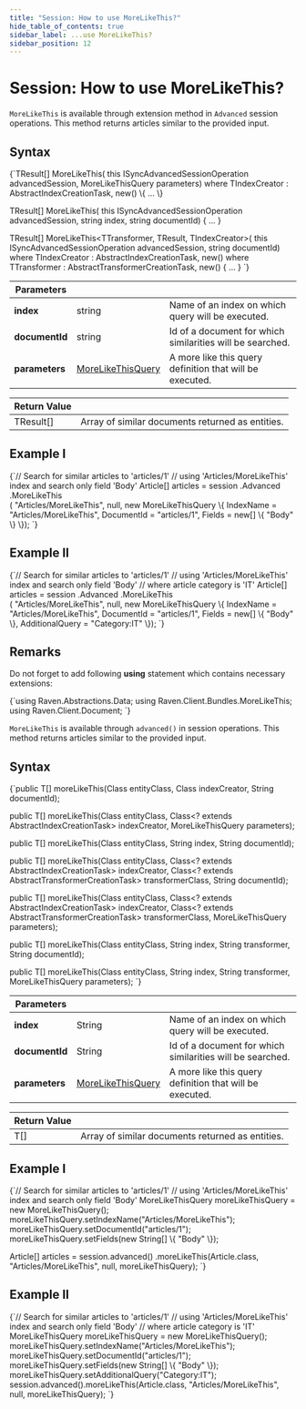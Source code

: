 ```yaml
---
title: "Session: How to use MoreLikeThis?"
hide_table_of_contents: true
sidebar_label: ...use MoreLikeThis?
sidebar_position: 12
---
```





# Session: How to use MoreLikeThis?
<LanguageSwitcher supportedLanguages={supportedLanguages} />
<LanguageContent language="csharp">


`MoreLikeThis` is available through extension method in `Advanced` session operations. This method returns articles similar to the provided input.

## Syntax

<TabItem value="more_like_this_1" label="more_like_this_1">
<CodeBlock language="csharp">
{`TResult[] MoreLikeThis<TResult, TIndexCreator>(
	this ISyncAdvancedSessionOperation advancedSession,
	MoreLikeThisQuery parameters) 
	where TIndexCreator : AbstractIndexCreationTask, new() \{ ... \}

TResult[] MoreLikeThis<TResult>(
	this ISyncAdvancedSessionOperation advancedSession,
	string index,
	string documentId) \{ ... \}

TResult[] MoreLikeThis<TTransformer, TResult, TIndexCreator>(
	this ISyncAdvancedSessionOperation advancedSession,
	string documentId)
	where TIndexCreator : AbstractIndexCreationTask, new()
	where TTransformer : AbstractTransformerCreationTask, new() \{ ... \}
`}
</CodeBlock>
</TabItem>

| Parameters | | |
| ------------- | ------------- | ----- |
| **index** | string | Name of an index on which query will be executed. |
| **documentId** | string | Id of a document for which similarities will be searched. |
| **parameters** | [MoreLikeThisQuery](../../../glossary/more-like-this-query.mdx) | A more like this query definition that will be executed. |

| Return Value | |
| ------------- | ----- |
| TResult[] | Array of similar documents returned as entities. |

## Example I

<TabItem value="more_like_this_2" label="more_like_this_2">
<CodeBlock language="csharp">
{`// Search for similar articles to 'articles/1'
// using 'Articles/MoreLikeThis' index and search only field 'Body'
Article[] articles = session
	.Advanced
	.MoreLikeThis<Article>(
		"Articles/MoreLikeThis",
		null,
		new MoreLikeThisQuery
		\{
			IndexName = "Articles/MoreLikeThis", 
			DocumentId = "articles/1", 
			Fields = new[] \{ "Body" \}
		\});
`}
</CodeBlock>
</TabItem>

## Example II

<TabItem value="more_like_this_4" label="more_like_this_4">
<CodeBlock language="csharp">
{`// Search for similar articles to 'articles/1'
// using 'Articles/MoreLikeThis' index and search only field 'Body'
// where article category is 'IT'
Article[] articles = session
	.Advanced
	.MoreLikeThis<Article>(
		"Articles/MoreLikeThis",
		null,
		new MoreLikeThisQuery
		\{
			IndexName = "Articles/MoreLikeThis",
			DocumentId = "articles/1",
			Fields = new[] \{ "Body" \},
			AdditionalQuery = "Category:IT"
		\});
`}
</CodeBlock>
</TabItem>

## Remarks

Do not forget to add following **using** statement which contains necessary extensions:

<TabItem value="more_like_this_3" label="more_like_this_3">
<CodeBlock language="csharp">
{`using Raven.Abstractions.Data;
using Raven.Client.Bundles.MoreLikeThis;
using Raven.Client.Document;
`}
</CodeBlock>
</TabItem>


</LanguageContent>
<LanguageContent language="java">


`MoreLikeThis` is available through `advanced()` in session operations. This method returns articles similar to the provided input.

## Syntax

<TabItem value="more_like_this_1" label="more_like_this_1">
<CodeBlock language="java">
{`public <T> T[] moreLikeThis(Class<T> entityClass, Class<? extends AbstractIndexCreationTask> indexCreator, String documentId);

public <T> T[] moreLikeThis(Class<T> entityClass, Class<? extends AbstractIndexCreationTask> indexCreator, MoreLikeThisQuery parameters);

public <T> T[] moreLikeThis(Class<T> entityClass, String index, String documentId);

public <T> T[] moreLikeThis(Class<T> entityClass, Class<? extends AbstractIndexCreationTask> indexCreator, Class<? extends AbstractTransformerCreationTask> transformerClass, String documentId);

public <T> T[] moreLikeThis(Class<T> entityClass, Class<? extends AbstractIndexCreationTask> indexCreator, Class<? extends AbstractTransformerCreationTask> transformerClass, MoreLikeThisQuery parameters);

public <T> T[] moreLikeThis(Class<T> entityClass, String index, String transformer, String documentId);

public <T> T[] moreLikeThis(Class<T> entityClass, String index, String transformer, MoreLikeThisQuery parameters);
`}
</CodeBlock>
</TabItem>

| Parameters | | |
| ------------- | ------------- | ----- |
| **index** | String | Name of an index on which query will be executed. |
| **documentId** | String | Id of a document for which similarities will be searched. |
| **parameters** | [MoreLikeThisQuery](../../../glossary/more-like-this-query.mdx) | A more like this query definition that will be executed. |

| Return Value | |
| ------------- | ----- |
| T[] | Array of similar documents returned as entities. |

## Example I

<TabItem value="more_like_this_2" label="more_like_this_2">
<CodeBlock language="java">
{`// Search for similar articles to 'articles/1'
// using 'Articles/MoreLikeThis' index and search only field 'Body'
MoreLikeThisQuery moreLikeThisQuery = new MoreLikeThisQuery();
moreLikeThisQuery.setIndexName("Articles/MoreLikeThis");
moreLikeThisQuery.setDocumentId("articles/1");
moreLikeThisQuery.setFields(new String[] \{ "Body" \});

Article[] articles = session.advanced()
  .moreLikeThis(Article.class, "Articles/MoreLikeThis", null, moreLikeThisQuery);
`}
</CodeBlock>
</TabItem>

## Example II

<TabItem value="more_like_this_4" label="more_like_this_4">
<CodeBlock language="java">
{`// Search for similar articles to 'articles/1'
// using 'Articles/MoreLikeThis' index and search only field 'Body'
// where article category is 'IT'
MoreLikeThisQuery moreLikeThisQuery = new MoreLikeThisQuery();
moreLikeThisQuery.setIndexName("Articles/MoreLikeThis");
moreLikeThisQuery.setDocumentId("articles/1");
moreLikeThisQuery.setFields(new String[] \{ "Body" \});
moreLikeThisQuery.setAdditionalQuery("Category:IT");
session.advanced().moreLikeThis(Article.class, "Articles/MoreLikeThis", null, moreLikeThisQuery);
`}
</CodeBlock>
</TabItem>


</LanguageContent>

<!---
- [Server : Bundles : MoreLikeThis](../../../server/bundles/more-like-this)

-->